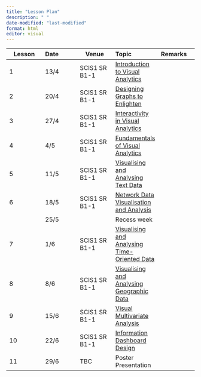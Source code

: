 ```yaml
---
title: "Lesson Plan"
description: " "
date-modified: "last-modified"
format: html
editor: visual
---
```


| Lesson | Date | Venue         | Topic                                                                         | Remarks |
|---------------|:--------------|---------------|:--------------|:--------------|
| 1      | 13/4 | SCIS1 SR B1-1 | [Introduction to Visual Analytics](outline/Lesson01_outline.html)             |         |
| 2      | 20/4 | SCIS1 SR B1-1 | [Designing Graphs to Enlighten](outline/Lesson02_outline.html)                |         |
| 3      | 27/4 | SCIS1 SR B1-1 | [Interactivity in Visual Analytics](outline/Lesson03_outline.html)            |         |
| 4      | 4/5  | SCIS1 SR B1-1 | [Fundamentals of Visual Analytics](outline/Lesson04_outline.html)             |         |
| 5      | 11/5 | SCIS1 SR B1-1 | [Visualising and Analysing Text Data](outline/Lesson05_outline.html)          |         |
| 6      | 18/5 | SCIS1 SR B1-1 | [Network Data Visualisation and Analysis](outline/Lesson09_outline.html)                 |         |
|        | 25/5 |               | Recess week                                                                   |         |
| 7      | 1/6  | SCIS1 SR B1-1 | [Visualising and Analysing Time-Oriented Data](outline/Lesson07_outline.html) |         |
| 8      | 8/6  | SCIS1 SR B1-1 | [Visualising and Analysing Geographic Data](outline/Lesson08_outline.html)    |         |
| 9      | 15/6 | SCIS1 SR B1-1 | [Visual Multivariate Analysis](outline/Lesson06_outline.html)      |         |
| 10     | 22/6 | SCIS1 SR B1-1 | [Information Dashboard Design](outline/Lesson10_outline.html)                 |         |
| 11     | 29/6 | TBC           | Poster Presentation                                                           |         |
